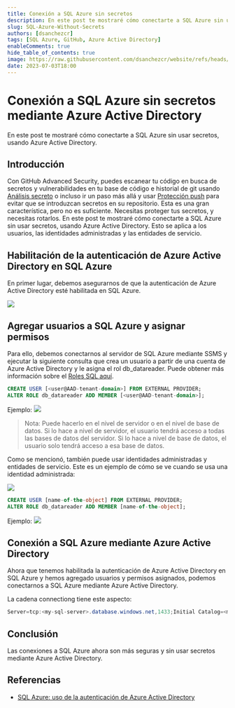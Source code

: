 ```yaml
---
title: Conexión a SQL Azure sin secretos
description: En este post te mostraré cómo conectarte a SQL Azure sin usar secretos, usando Azure Active Directory.
slug: SQL-Azure-Without-Secrets
authors: [dsanchezcr]
tags: [SQL Azure, GitHub, Azure Active Directory]
enableComments: true
hide_table_of_contents: true
image: https://raw.githubusercontent.com/dsanchezcr/website/refs/heads/main/static/img/blog/2023-07-03-SQLAzureWithoutSecrets/SQLAzureWithoutSecrets.jpg
date: 2023-07-03T18:00
---
```

# Conexión a SQL Azure sin secretos mediante Azure Active Directory

En este post te mostraré cómo conectarte a SQL Azure sin usar secretos, usando Azure Active Directory.

<!--truncate-->

## Introducción

Con GitHub Advanced Security, puedes escanear tu código en busca de secretos y vulnerabilidades en tu base de código e historial de git usando [Análisis secreto](https://docs.github.com/code-security/secret-scanning/about-secret-scanning) o incluso ir un paso más allá y usar [Protección push](https://docs.github.com/enterprise-cloud@latest/code-security/secret-scanning/protecting-pushes-with-secret-scanning) para evitar que se introduzcan secretos en su repositorio. Esta es una gran característica, pero no es suficiente. Necesitas proteger tus secretos, y necesitas rotarlos. En este post te mostraré cómo conectarte a SQL Azure sin usar secretos, usando Azure Active Directory. Esto se aplica a los usuarios, las identidades administradas y las entidades de servicio.

## Habilitación de la autenticación de Azure Active Directory en SQL Azure

En primer lugar, debemos asegurarnos de que la autenticación de Azure Active Directory esté habilitada en SQL Azure.

![](pathname:///img/blog/2023-07-03-SQLAzureWithoutSecrets/AADEnabledSQLServer.jpg)

## Agregar usuarios a SQL Azure y asignar permisos

Para ello, debemos conectarnos al servidor de SQL Azure mediante SSMS y ejecutar la siguiente consulta que crea un usuario a partir de una cuenta de Azure Active Directory y le asigna el rol db_datareader. Puede obtener más información sobre el [Roles SQL aquí](https://learn.microsoft.com/sql/relational-databases/security/authentication-access/database-level-roles?view=sql-server-ver16#fixed-database-roles).

```sql
CREATE USER [<user@AAD-tenant-domain>] FROM EXTERNAL PROVIDER;
ALTER ROLE db_datareader ADD MEMBER [<user@AAD-tenant-domain>];
```

Ejemplo:
![](pathname:///img/blog/2023-07-03-SQLAzureWithoutSecrets/AddingUser.jpg)

> Nota: Puede hacerlo en el nivel de servidor o en el nivel de base de datos. Si lo hace a nivel de servidor, el usuario tendrá acceso a todas las bases de datos del servidor. Si lo hace a nivel de base de datos, el usuario solo tendrá acceso a esa base de datos.

Como se mencionó, también puede usar identidades administradas y entidades de servicio. Este es un ejemplo de cómo se ve cuando se usa una identidad administrada:

![](pathname:///img/blog/2023-07-03-SQLAzureWithoutSecrets/ManagedIdentity.jpg)

```sql
CREATE USER [name-of-the-object] FROM EXTERNAL PROVIDER;
ALTER ROLE db_datareader ADD MEMBER [name-of-the-object];
```

Ejemplo:
![](pathname:///img/blog/2023-07-03-SQLAzureWithoutSecrets/AddingManagedIdentity.jpg)

## Conexión a SQL Azure mediante Azure Active Directory

Ahora que tenemos habilitada la autenticación de Azure Active Directory en SQL Azure y hemos agregado usuarios y permisos asignados, podemos conectarnos a SQL Azure mediante Azure Active Directory.

La cadena connectiong tiene este aspecto:

```csharp
Server=tcp:<my-sql-server>.database.windows.net,1433;Initial Catalog=<my-database>;Authentication="Active Directory Integrated";
```

## Conclusión

Las conexiones a SQL Azure ahora son más seguras y sin usar secretos mediante Azure Active Directory.

## Referencias

- [SQL Azure: uso de la autenticación de Azure Active Directory](https://learn.microsoft.com/azure/azure-sql/database/authentication-aad-overview)